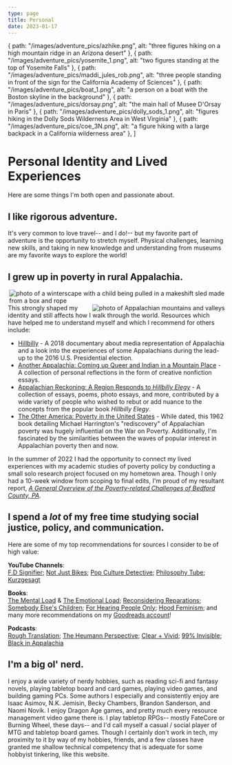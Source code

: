 ```yaml
---
type: page
title: Personal 
date: 2023-01-17
---
```



  {
    path: "/images/adventure_pics/azhike.png",
    alt: "three figures hiking on a high mountain ridge in an Arizona desert"
  },
   {
    path: "/images/adventure_pics/yosemite_1.png",
    alt: "two figures standing at the top of Yosemite Falls"
  }, 
  {
    path: "/images/adventure_pics/maddi_jules_rob.png",
    alt: "three people standing in front of the sign for the California Academy of Sciences"
  },
   {
    path: "/images/adventure_pics/boat_1.png",
    alt: "a person on a boat with the Boston skyline in the background"
  },
   {
    path: "/images/adventure_pics/dorsay.png",
    alt: "the main hall of Musee D'Orsay in Paris"
  },
   {
    path: "/images/adventure_pics/dolly_sods_1.png",
    alt: "figures hiking in the Dolly Sods Wilderness Area in West Virginia"
  },
   {
    path: "/images/adventure_pics/coe_3N.png",
    alt: "a figure hiking with a large backpack in a California wilderness area"
  },
]

# Personal Identity and Lived Experiences

Here are some things I'm both open and passionate about.

## I like rigorous adventure.

It's very common to love travel-- and I do!-- but my favorite part of adventure is the opportunity to stretch myself.
Physical challenges, learning new skills, and taking in new knowledge and understanding from museums are my favorite ways to explore the world!

<MyCarousel images={images} />

## I grew up in poverty in rural Appalachia.
<Image
  src="/images/maddibox.png"
  alt="photo of a winterscape with a child being pulled in a makeshift sled made from a box and rope"
  width={500} height={300}
  align="right"
  class="margin-left-sm"
/>
<Image
  src="/images/appalachia_pics/roundknob.jpg"
  alt="photo of Appalachian mountains and valleys"
  width={500} height={320}
  align="right"
  class="margin-left-sm"
/>
This strongly shaped my identity and still affects how I walk through the world. Resources which have
helped me to understand myself and which I recommend for others include:
- [Hillbilly](https://www.rogerebert.com/reviews/hillbilly-2018) \- A 2018 documentary about media representation of Appalachia and a look into the
experiences of some Appalachians during the lead-up to the 2016 U.S. Presidential election.
- [Another Appalachia: Coming up Queer and Indian in a Mountain Place](https://wvupressonline.com/another-appalachia) \- A collection of personal
reflections in the form of creative nonfiction essays.
- [Appalachian Reckoning: A Region Responds to _Hillbilly Elegy_](https://wvupressonline.com/node/774) \- A collection of essays, poems, photo
essays, and more, contributed by a wide variety of people who wished to rebut or add nuance to the concepts from the popular book _Hillbilly Elegy_. 
- [The Other America: Poverty in the United States](https://www.goodreads.com/en/book/show/60720.The_Other_America) \- While dated, this 1962 book detailing Michael Harrington's "rediscovery" of Appalachian
poverty was hugely influential on the War on Poverty. Additionally, I'm fascinated by the similarities between the waves of
popular interest in Appalachian poverty then and now.

In the summer of 2022 I had the opportunity to connect my lived experiences with my academic studies of poverty policy by conducting a small solo
research project focused on my hometown area. Though I only had a 10-week window from scoping to final edits, I'm proud of my resultant report,
[_A General Overview of the Poverty-related Challenges of Bedford County, PA_](/files/bedford_report.pdf).

## I spend a _lot_ of my free time studying social justice, policy, and communication.

Here are some of my top recommendations for sources I consider to be of high value:

**YouTube Channels**:<br/>
[F.D Signifier](https://www.youtube.com/@FDSignifire);
[Not Just Bikes](https://www.youtube.com/@NotJustBikes);
[Pop Culture Detective](https://www.youtube.com/results?search_query=pop+culture+detective);
[Philosophy Tube](https://www.youtube.com/@PhilosophyTube);
[Kurzgesagt](https://www.youtube.com/@kurzgesagt)

**Books**:<br/>
[The Mental Load](https://www.goodreads.com/en/book/show/39196352) & [The Emotional Load](https://www.goodreads.com/book/show/43818934-the-emotional-load);
[Reconsidering Reparations](https://www.goodreads.com/book/show/58733928-reconsidering-reparations);
[Somebody Else's Children](https://www.goodreads.com/book/show/169967.Somebody_Else_s_Children);
[For Hearing People Only](https://www.goodreads.com/book/show/694750.For_Hearing_People_Only);
[Hood Feminism](https://www.goodreads.com/book/show/36687229-hood-feminism);
and many more recommendations on my [Goodreads account](https://www.goodreads.com/user/show/7408293-maddi)!

**Podcasts**:<br/>
[Rough Translation](https://www.npr.org/podcasts/510324/rough-translation);
[The Heumann Perspective](https://judithheumann.com/heumann-perspective/);
[Clear + Vivid](https://podcasts.apple.com/us/podcast/clear-vivid-with-alan-alda/id1400082430);
[99% Invisible](https://99percentinvisible.org/);
[Black in Appalachia](https://www.blackinappalachia.org/podcast)

## I'm a big ol' nerd.

I enjoy a wide variety of nerdy hobbies, such as reading sci-fi and fantasy novels, playing tabletop board and card games, playing video games, and building gaming PCs.
Some authors I especially and consistently enjoy are Isaac Asimov, N.K. Jemisin, Becky Chambers, Brandon Sanderson, and Naomi Novik. I enjoy Dragon Age games, and pretty much every resource management video game there is.
I play tabletop RPGs-- mostly FateCore or Burning Wheel, these days-- and I'd call myself a casual / social player of MTG and tabletop board games. 
Though I certainly don't work in tech, my proximity to it by way of my hobbies, friends, and a few classes have granted me shallow technical competency that is adequate for some hobbyist tinkering, like this website.
